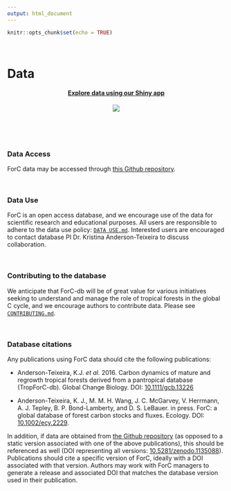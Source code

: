 ```yaml
---
output: html_document
---
```


```r
knitr::opts_chunk$set(echo = TRUE)
```
<br>

# Data

<center>
#### [Explore data using our Shiny app](https://forc.shinyapps.io/global_data_visualization/)


![](https://raw.githubusercontent.com/forc-db/forc-db.github.io/master/ForC_shiny_screenshot.png)

</center>

<br><br><br>

### Data Access
ForC data may be accessed through [this Github repository](https://github.com/forc-db/ForC). 


<br>

### Data Use 
ForC is an open access database, and we encourage use of the data for scientific research and educational purposes. All users are responsible to adhere to the data use policy: [`DATA USE.md`](https://github.com/forc-db/ForC/blob/master/DATA%20USE.md). Interested users are encouraged to contact database PI Dr. Kristina Anderson-Teixeira to discuss collaboration.  

<br>

### Contributing to the database 
We anticipate that ForC-db will be of great value for various initiatives seeking to understand and manage the role of tropical forests in the global C cycle, and we encourage authors to contribute data. Please see [`CONTRIBUTING.md`](https://github.com/forc-db/ForC/blob/master/CONTRIBUTING.md).

<br>

### Database citations
Any publications using ForC data should cite the following publications: 

* Anderson-Teixeira, K.J. *et al.* 2016. Carbon dynamics of mature and regrowth tropical forests derived from a pantropical database (TropForC-db). Global Change Biology. DOI: [10.1111/gcb.13226](http://dx.doi.org/10.1111/gcb.13226) 

* Anderson-Teixeira, K. J., M. M. H. Wang, J. C. McGarvey, V. Herrmann, A. J. Tepley, B. P. Bond-Lamberty, and D. S. LeBauer. in press. ForC: a global database of forest carbon stocks and fluxes. Ecology. DOI: [10.1002/ecy.2229](https://esajournals.onlinelibrary.wiley.com/doi/10.1002/ecy.2229).

In addition, if data are obtained from [the Github repository](https://github.com/forc-db/ForC) (as opposed to a static version associated with one of the above publications), this should be referenced as well (DOI representing all versions: [10.5281/zenodo.1135088](https://doi.org/10.5281/zenodo.1187192)). Publications should cite a specific version of ForC, ideally with a DOI associated with that version. Authors may work with ForC managers to generate a release and associated DOI that matches the database version used in their publication.
